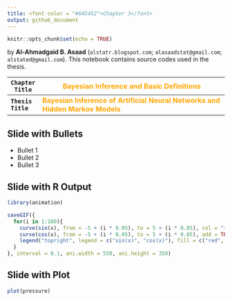 ---
title: <font color = "#645452">Chapter 3</font>
output: github_document
---

```{r setup, include=FALSE}
knitr::opts_chunk$set(echo = TRUE)
```
by **Al-Ahmadgaid B. Asaad** (`alstatr.blogspot.com`; `alasaadstat@gmail.com`; `alstated@gmail.com`). This notebook contains source codes used in the thesis.

| <code>Chapter Title</code> | <font color = "#FFA700">Bayesian Inference and Basic Definitions </font>                                         |
| ------------- |-----------------------------------------------------------------------------------|
| <code>**Thesis Title**</code>  | <font color = "#FFA700">**Bayesian Inference of Artificial Neural Networks and Hidden Markov Models**</font> |



## Slide with Bullets

- Bullet 1
- Bullet 2
- Bullet 3

## Slide with R Output

```{r cars, echo = TRUE}
library(animation)

saveGIF({
  for(i in 1:100){
    curve(sin(x), from = -5 + (i * 0.05), to = 5 + (i * 0.05), col = "red", ylab = "")
    curve(cos(x), from = -5 + (i * 0.05), to = 5 + (i * 0.05), add = TRUE, col = "blue", ylab = "")
    legend("topright", legend = c("sin(x)", "cos(x)"), fill = c("red", "blue"), bty = "n")
  }
}, interval = 0.1, ani.width = 550, ani.height = 350)
```


## Slide with Plot

```{r pressure}
plot(pressure)
```

